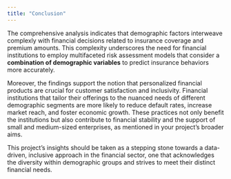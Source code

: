 ```yaml
---
title: "Conclusion"
---
```


The comprehensive analysis indicates that demographic factors interweave complexly with financial decisions related to insurance coverage and premium amounts. This complexity underscores the need for financial institutions to employ multifaceted risk assessment models that consider a <b>combination of demographic variables</b> to predict insurance behaviors more accurately.

Moreover, the findings support the notion that personalized financial products are crucial for customer satisfaction and inclusivity. Financial institutions that tailor their offerings to the nuanced needs of different demographic segments are more likely to reduce default rates, increase market reach, and foster economic growth. These practices not only benefit the institutions but also contribute to financial stability and the support of small and medium-sized enterprises, as mentioned in your project's broader aims.

This project's insights should be taken as a stepping stone towards a data-driven, inclusive approach in the financial sector, one that acknowledges the diversity within demographic groups and strives to meet their distinct financial needs.
